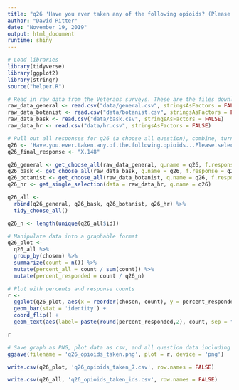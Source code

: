 ```yaml
---
title: "q26 'Have you ever taken any of the following opioids? (Please select all that apply)' (Veterans)"
author: "David Ritter"
date: "November 19, 2019"
output: html_document
runtime: shiny
---
```


```r
# Load libraries
library(tidyverse)
library(ggplot2)
library(stringr)
source("helper.R")
```

```r
# Read in raw data from the Veterans surveys. These are the files downloaded from survey monkey saved as a .csv
raw_data_general <- read.csv("data/general.csv", stringsAsFactors = FALSE)
raw_data_botanist <- read.csv("data/botanist.csv", stringsAsFactors = FALSE)
raw_data_bask <- read.csv("data/bask.csv", stringsAsFactors = FALSE)
raw_data_hr <- read.csv("data/hr.csv", stringsAsFactors = FALSE)
```

```r
# Pull out all responses for q26 (a choose all question), combine, turn into a tidy data format for further processing then determine 'question n'
q26 <- 'Have.you.ever.taken.any.of.the.following.opioids...Please.select.all.that.apply.'
q26_final_response <- "X.148"

q26_general <- get_choose_all(raw_data_general, q.name = q26, f.response = q26_final_response)
q26_bask <- get_choose_all(raw_data_bask, q.name = q26, f.response = q26_final_response)
q26_botanist <- get_choose_all(raw_data_botanist, q.name = q26, f.response = q26_final_response)
q26_hr <- get_single_selection(data = raw_data_hr, q.name = q26)

q26_all <- 
  rbind(q26_general, q26_bask, q26_botanist, q26_hr) %>%
  tidy_choose_all()

q26_n <- length(unique(q26_all$id))
```

```r
# Manipulate data into a graphable format
q26_plot <-
  q26_all %>%
  group_by(chosen) %>%
  summarize(count = n()) %>%
  mutate(percent_all = count / sum(count)) %>%
  mutate(percent_responded = count / q26_n)
```

```r
# Plot with percents and response counts
r <- 
  ggplot(q26_plot, aes(x = reorder(chosen, count), y = percent_responded)) +
  geom_bar(stat = 'identity') +
  coord_flip() +
  geom_text(aes(label= paste(round(percent_responded,2), count, sep = "***")))

r
```

```r
# Save graph as PNG, plot data as csv, and all question data including response IDs as csv (save question n and N at end of plot file as "_x.x")
ggsave(filename = 'q26_opioids_taken.png', plot = r, device = 'png')

write.csv(q26_plot, 'q26_opioids_taken_7.csv', row.names = FALSE)

write.csv(q26_all, 'q26_opioids_taken_ids.csv', row.names = FALSE)
```
